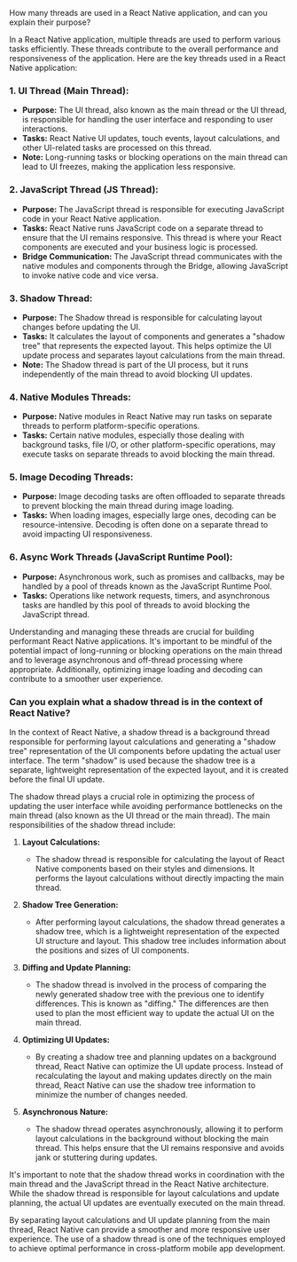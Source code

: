 How many threads are used in a React Native application, and can you explain their
purpose?

In a React Native application, multiple threads are used to perform various tasks efficiently. These threads contribute to the overall performance and responsiveness of the application. Here are the key threads used in a React Native application:

### 1. **UI Thread (Main Thread):**

- **Purpose:** The UI thread, also known as the main thread or the UI thread, is responsible for handling the user interface and responding to user interactions.
- **Tasks:** React Native UI updates, touch events, layout calculations, and other UI-related tasks are processed on this thread.
- **Note:** Long-running tasks or blocking operations on the main thread can lead to UI freezes, making the application less responsive.

### 2. **JavaScript Thread (JS Thread):**

- **Purpose:** The JavaScript thread is responsible for executing JavaScript code in your React Native application.
- **Tasks:** React Native runs JavaScript code on a separate thread to ensure that the UI remains responsive. This thread is where your React components are executed and your business logic is processed.
- **Bridge Communication:** The JavaScript thread communicates with the native modules and components through the Bridge, allowing JavaScript to invoke native code and vice versa.

### 3. **Shadow Thread:**

- **Purpose:** The Shadow thread is responsible for calculating layout changes before updating the UI.
- **Tasks:** It calculates the layout of components and generates a "shadow tree" that represents the expected layout. This helps optimize the UI update process and separates layout calculations from the main thread.
- **Note:** The Shadow thread is part of the UI process, but it runs independently of the main thread to avoid blocking UI updates.

### 4. **Native Modules Threads:**

- **Purpose:** Native modules in React Native may run tasks on separate threads to perform platform-specific operations.
- **Tasks:** Certain native modules, especially those dealing with background tasks, file I/O, or other platform-specific operations, may execute tasks on separate threads to avoid blocking the main thread.

### 5. **Image Decoding Threads:**

- **Purpose:** Image decoding tasks are often offloaded to separate threads to prevent blocking the main thread during image loading.
- **Tasks:** When loading images, especially large ones, decoding can be resource-intensive. Decoding is often done on a separate thread to avoid impacting UI responsiveness.

### 6. **Async Work Threads (JavaScript Runtime Pool):**

- **Purpose:** Asynchronous work, such as promises and callbacks, may be handled by a pool of threads known as the JavaScript Runtime Pool.
- **Tasks:** Operations like network requests, timers, and asynchronous tasks are handled by this pool of threads to avoid blocking the JavaScript thread.

Understanding and managing these threads are crucial for building performant React Native applications. It's important to be mindful of the potential impact of long-running or blocking operations on the main thread and to leverage asynchronous and off-thread processing where appropriate. Additionally, optimizing image loading and decoding can contribute to a smoother user experience.

### Can you explain what a shadow thread is in the context of React Native?

In the context of React Native, a shadow thread is a background thread responsible for performing layout calculations and generating a "shadow tree" representation of the UI components before updating the actual user interface. The term "shadow" is used because the shadow tree is a separate, lightweight representation of the expected layout, and it is created before the final UI update.

The shadow thread plays a crucial role in optimizing the process of updating the user interface while avoiding performance bottlenecks on the main thread (also known as the UI thread or the main thread). The main responsibilities of the shadow thread include:

1. **Layout Calculations:**

   - The shadow thread is responsible for calculating the layout of React Native components based on their styles and dimensions. It performs the layout calculations without directly impacting the main thread.

2. **Shadow Tree Generation:**

   - After performing layout calculations, the shadow thread generates a shadow tree, which is a lightweight representation of the expected UI structure and layout. This shadow tree includes information about the positions and sizes of UI components.

3. **Diffing and Update Planning:**

   - The shadow thread is involved in the process of comparing the newly generated shadow tree with the previous one to identify differences. This is known as "diffing." The differences are then used to plan the most efficient way to update the actual UI on the main thread.

4. **Optimizing UI Updates:**

   - By creating a shadow tree and planning updates on a background thread, React Native can optimize the UI update process. Instead of recalculating the layout and making updates directly on the main thread, React Native can use the shadow tree information to minimize the number of changes needed.

5. **Asynchronous Nature:**
   - The shadow thread operates asynchronously, allowing it to perform layout calculations in the background without blocking the main thread. This helps ensure that the UI remains responsive and avoids jank or stuttering during updates.

It's important to note that the shadow thread works in coordination with the main thread and the JavaScript thread in the React Native architecture. While the shadow thread is responsible for layout calculations and update planning, the actual UI updates are eventually executed on the main thread.

By separating layout calculations and UI update planning from the main thread, React Native can provide a smoother and more responsive user experience. The use of a shadow thread is one of the techniques employed to achieve optimal performance in cross-platform mobile app development.
